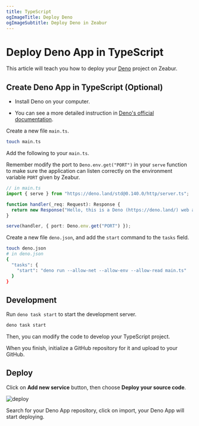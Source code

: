 ```yaml
---
title: TypeScript
ogImageTitle: Deploy Deno
ogImageSubtitle: Deploy Deno in Zeabur
---
```


# Deploy Deno App in TypeScript

This article will teach you how to deploy your [Deno](https://deno.land/) project on Zeabur.

## Create Deno App in TypeScript (Optional)

- Install Deno on your computer.

- You can see a more detailed instruction in [Deno's official documentation](https://deno.land/manual/getting_started/installation).

Create a new file `main.ts`.

```bash
touch main.ts
```

Add the following to your `main.ts`.

Remember modify the port to  `Deno.env.get("PORT")` in your `serve` function to make sure the application can listen correctly on the environment variable `PORT` given by Zeabur.

```typescript
// in main.ts
import { serve } from "https://deno.land/std@0.140.0/http/server.ts";

function handler(_req: Request): Response {
  return new Response("Hello, this is a Deno (https://deno.land/) web app deployed on Zeabur (https://zeabur.com)");
}

serve(handler, { port: Deno.env.get("PORT") });
```

Create a new file `deno.json`, and add the `start` command to the `tasks` field.

```bash
touch deno.json
# in deno.json
{
  "tasks": {
    "start": "deno run --allow-net --allow-env --allow-read main.ts"
  }
}
```

## Development

Run `deno task start` to start the development server.

```bash
deno task start
```

Then, you can modify the code to develop your TypeScript project.

When you finish, initialize a GitHub repository for it and upload to your GitHub.

## Deploy

Click on **Add new service** button, then choose **Deploy your source code**.

![deploy](/framework/deploy.png)

Search for your Deno App repository, click on import, your Deno App will start deploying.
